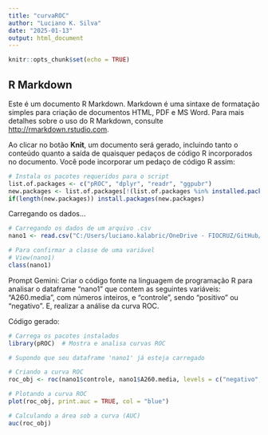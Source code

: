 ```yaml
---
title: "curvaROC"
author: "Luciano K. Silva"
date: "2025-01-13"
output: html_document
---
```


```r
knitr::opts_chunk$set(echo = TRUE)
```

## R Markdown

Este é um documento R Markdown. Markdown é uma sintaxe de formatação simples para criação de documentos HTML, PDF e MS Word. Para mais detalhes sobre o uso do R Markdown, consulte <http://rmarkdown.rstudio.com>.

Ao clicar no botão **Knit**, um documento será gerado, incluindo tanto o conteúdo quanto a saída de quaisquer pedaços de código R incorporados no documento. Você pode incorporar um pedaço de código R assim:

```r
# Instala os pacotes requeridos para o script
list.of.packages <- c("pROC", "dplyr", "readr", "ggpubr")
new.packages <- list.of.packages[!(list.of.packages %in% installed.packages()[,"Package"])]
if(length(new.packages)) install.packages(new.packages)

```
Carregando os dados...

```r
# Carregando os dados de um arquivo .csv
nano1 <- read.csv("C:/Users/luciano.kalabric/OneDrive - FIOCRUZ/GitHub/r_analysis/datasets/Análise validação dos métodos moleculares 20250113 BF.csv")

# Para confirmar a classe de uma variável
# View(nano1)
class(nano1)
```


Prompt Gemini:
Criar o código fonte na linguagem de programação R para analisar o dataframe "nano1" que contem as seguintes variáveis: "A260.media", com números inteiros, e "controle", sendo "positivo" ou "negativo".  E, realizar a análise da curva ROC.

Código gerado:

```r

# Carrega os pacotes instalados 
library(pROC)  # Mostra e analisa curvas ROC

# Supondo que seu dataframe 'nano1' já esteja carregado

# Criando a curva ROC
roc_obj <- roc(nano1$controle, nano1$A260.media, levels = c("negativo", "positivo"))

# Plotando a curva ROC
plot(roc_obj, print.auc = TRUE, col = "blue")

# Calculando a área sob a curva (AUC)
auc(roc_obj)
```
